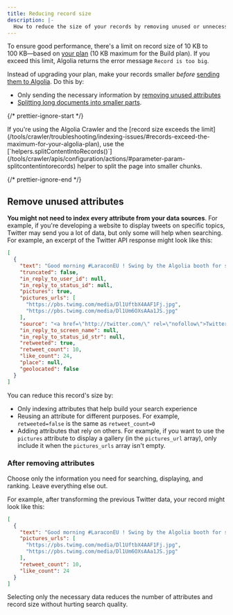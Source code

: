 ```yaml
---
title: Reducing record size
description: |-
  How to reduce the size of your records by removing unused or unnecessary data.
---
```


To ensure good performance, there's a limit on record size of 10 KB to 100 KB—based on [your plan](https://www.algolia.com/pricing/) (10 KB maximum for the Build plan).
If you exceed this limit, Algolia returns the error message `Record is too big`.

Instead of upgrading your plan, make your records smaller _before_ [sending them to Algolia](/guides/sending-and-managing-data/send-and-update-your-data/). Do this by:

- Only sending the necessary information by [removing unused attributes](#remove-unused-attributes)
- [Splitting long documents into smaller parts](/guides/sending-and-managing-data/prepare-your-data/how-to/indexing-long-documents/).

{/* prettier-ignore-start */}

<Note>
  If you're using the Algolia Crawler and the [record size exceeds the limit](/tools/crawler/troubleshooting/indexing-issues/#records-exceed-the-maximum-for-your-algolia-plan), use the [`helpers.splitContentIntoRecords()`](/tools/crawler/apis/configuration/actions/#parameter-param-splitcontentintorecords) helper to split the page into smaller chunks.
</Note>

{/* prettier-ignore-end */}

## Remove unused attributes

**You might not need to index every attribute from your data sources**. For example, if you're developing a website to display tweets on specific topics, Twitter may send you a lot of data, but only some will help when searching. For example, an excerpt of the Twitter API response might look like this:

```json json
[
  {
    "text": "Good morning #LaraconEU ! Swing by the Algolia booth for some vintage video games, awesome stickers, and lightning-fast search 😎",
    "truncated": false,
    "in_reply_to_user_id": null,
    "in_reply_to_status_id": null,
    "pictures": true,
    "pictures_urls": [
      "https://pbs.twimg.com/media/Dl1UftbX4AAF1Fj.jpg",
      "https://pbs.twimg.com/media/Dl1Um6OXsAAa1JS.jpg"
    ],
    "source": "<a href=\"http://twitter.com/\" rel=\"nofollow\">Twitter for Web</a>",
    "in_reply_to_screen_name": null,
    "in_reply_to_status_id_str": null,
    "retweeted": true,
    "retweet_count": 10,
    "like_count": 24,
    "place": null,
    "geolocated": false
  }
]
```

You can reduce this record's size by:

- Only indexing attributes that help build your search experience
- Reusing an attribute for different purposes. For example, `retweeted=false` is the same as `retweet_count=0`
- Adding attributes that rely on others. For example, if you want to use the `pictures` attribute to display a gallery (in the `pictures_url` array), only include it when the `pictures_urls` array isn't empty.

### After removing attributes

Choose only the information you need for searching, displaying, and ranking. Leave everything else out.

For example, after transforming the previous Twitter data, your record might look like this:

```json json
[
  {
    "text": "Good morning #LaraconEU ! Swing by the Algolia booth for some vintage video games, awesome stickers, and lightning-fast search 😎",
    "pictures_urls": [
      "https://pbs.twimg.com/media/Dl1UftbX4AAF1Fj.jpg",
      "https://pbs.twimg.com/media/Dl1Um6OXsAAa1JS.jpg"
    ],
    "retweet_count": 10,
    "like_count": 24
  }
]
```

Selecting only the necessary data reduces the number of attributes and record size without hurting search quality.
